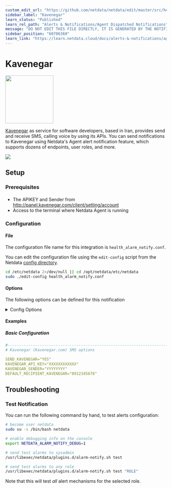 ```yaml
---
custom_edit_url: "https://github.com/netdata/netdata/edit/master/src/health/notifications/kavenegar/metadata.yaml"
sidebar_label: "Kavenegar"
learn_status: "Published"
learn_rel_path: "Alerts & Notifications/Agent Dispatched Notifications"
message: "DO NOT EDIT THIS FILE DIRECTLY, IT IS GENERATED BY THE NOTIFICATION'S metadata.yaml FILE"
sidebar_position: "60706360"
learn_link: "https://learn.netdata.cloud/docs/alerts-&-notifications/agent-dispatched-notifications/kavenegar"
---
```



# Kavenegar


<img src="https://netdata.cloud/img/kavenegar.png" width="150"/>


[Kavenegar](https://kavenegar.com/) as service for software developers, based in Iran, provides send and receive SMS, calling voice by using its APIs.
You can send notifications to Kavenegar using Netdata's Agent alert notification feature, which supports dozens of endpoints, user roles, and more.



<img src="https://img.shields.io/badge/maintained%20by-Netdata-%2300ab44" />

## Setup

### Prerequisites

#### 

- The APIKEY and Sender from http://panel.kavenegar.com/client/setting/account
- Access to the terminal where Netdata Agent is running



### Configuration

#### File

The configuration file name for this integration is `health_alarm_notify.conf`.


You can edit the configuration file using the `edit-config` script from the
Netdata [config directory](/docs/netdata-agent/configuration#the-netdata-config-directory).

```bash
cd /etc/netdata 2>/dev/null || cd /opt/netdata/etc/netdata
sudo ./edit-config health_alarm_notify.conf
```
#### Options

The following options can be defined for this notification

<details><summary>Config Options</summary>

| Name | Description | Default | Required |
|:----|:-----------|:-------|:--------:|
| SEND_KAVENEGAR | Set `SEND_KAVENEGAR` to YES | YES | yes |
| KAVENEGAR_API_KEY | Set `KAVENEGAR_API_KEY` to your API key. |  | yes |
| KAVENEGAR_SENDER | Set `KAVENEGAR_SENDER` to the value of your Sender. |  | yes |
| DEFAULT_RECIPIENT_KAVENEGAR | Set `DEFAULT_RECIPIENT_KAVENEGAR` to the SMS recipient you want the alert notifications to be sent to. You can define multiple recipients like this: 09155555555 09177777777. |  | yes |

##### DEFAULT_RECIPIENT_KAVENEGAR

All roles will default to this variable if lest unconfigured.

You can then have different SMS recipients per role, by editing `DEFAULT_RECIPIENT_KAVENEGAR` with the SMS recipients you want, in the following entries at the bottom of the same file:
```conf
role_recipients_kavenegar[sysadmin]="09100000000"
role_recipients_kavenegar[domainadmin]="09111111111"
role_recipients_kavenegar[dba]="0922222222"
role_recipients_kavenegar[webmaster]="0933333333"
role_recipients_kavenegar[proxyadmin]="0944444444"
role_recipients_kavenegar[sitemgr]="0955555555"
```

The values you provide should be defined as environments in `/etc/alertad.conf` with `ALLOWED_ENVIRONMENTS` option.


</details>

#### Examples

##### Basic Configuration



```yaml
#------------------------------------------------------------------------------
# Kavenegar (Kavenegar.com) SMS options

SEND_KAVENEGAR="YES"
KAVENEGAR_API_KEY="XXXXXXXXXXXX"
KAVENEGAR_SENDER="YYYYYYYY"
DEFAULT_RECIPIENT_KAVENEGAR="0912345678"

```


## Troubleshooting

### Test Notification

You can run the following command by hand, to test alerts configuration:

```bash
# become user netdata
sudo su -s /bin/bash netdata

# enable debugging info on the console
export NETDATA_ALARM_NOTIFY_DEBUG=1

# send test alarms to sysadmin
/usr/libexec/netdata/plugins.d/alarm-notify.sh test

# send test alarms to any role
/usr/libexec/netdata/plugins.d/alarm-notify.sh test "ROLE"
```

Note that this will test _all_ alert mechanisms for the selected role.


